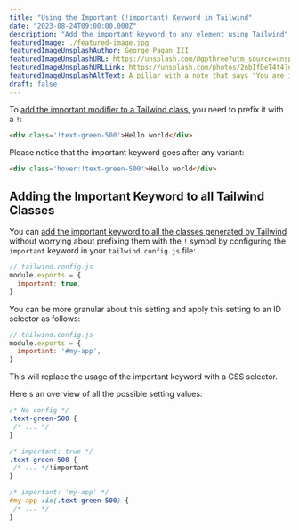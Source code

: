 ```yaml
---
title: "Using the Important (!important) Keyword in Tailwind"
date: "2023-08-24T09:00:00.000Z"
description: "Add the important keyword to any element using Tailwind"
featuredImage: ./featured-image.jpg
featuredImageUnsplashAuthor: George Pagan III
featuredImageUnsplashURL: https://unsplash.com/@gpthree?utm_source=unsplash&utm_medium=referral&utm_content=creditCopyText 
featuredImageUnsplashURLLink: https://unsplash.com/photos/2nbIfDeT4t4?utm_source=unsplash&utm_medium=referral&utm_content=creditCopyText
featuredImageUnsplashAltText: A pillar with a note that says "You are important".
draft: false
---
```


To [add the important modifier to a Tailwind class](https://tailwindcss.com/docs/configuration#important-modifier), you need to prefix it with a `!`:

```html
<div class='!text-green-500'>Hello world</div>
```

Please notice that the important keyword goes after any variant:

```html
<div class='hover:!text-green-500'>Hello world</div>
```

## Adding the Important Keyword to all Tailwind Classes

You can [add the important keyword to all the classes generated by Tailwind](https://tailwindcss.com/docs/configuration#important) without worrying about prefixing them with the `!` symbol by configuring the `important` keyword in your `tailwind.config.js` file:

```js
// tailwind.config.js
module.exports = {
  important: true,
}
```

You can be more granular about this setting and apply this setting to an ID selector as follows:

```js
// tailwind.config.js
module.exports = {
  important: '#my-app',
}
```

This will replace the usage of the important keyword with a CSS selector.

Here's an overview of all the possible setting values:

```css
/* No config */
.text-green-500 {
 /* ... */
}

/* important: true */
.text-green-500 {
 /* ... */!important
}

/* important: 'my-app' */
#my-app :is(.text-green-500) {
 /* ... */
}
```
